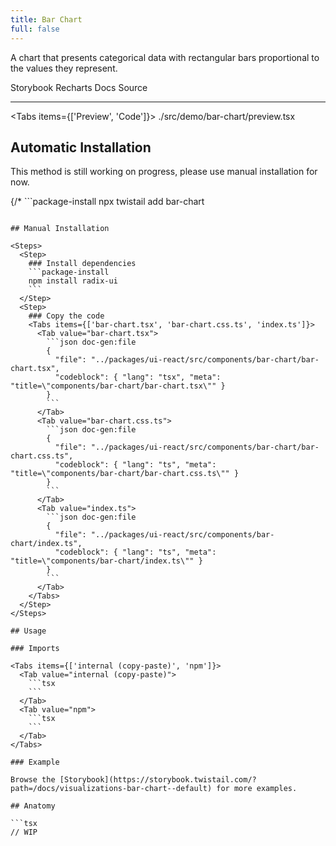 ```yaml
---
title: Bar Chart
full: false
---
```


A chart that presents categorical data with rectangular bars proportional to the values they represent.

<Badges>
  <BadgeLink href="https://storybook.twistail.com/?path=/docs/visualizations-bar-chart--default" external>
    Storybook
  </BadgeLink>
  <BadgeLink href="https://recharts.org/en-US/api" external>
    Recharts Docs
  </BadgeLink>
  <BadgeLink href="https://github.com/riipandi/twistail/tree/main/packages/ui-react/src/components/bar-chart" external>
    Source
  </BadgeLink>
</Badges>

---


<Tabs items={['Preview', 'Code']}>
  <Tab value="Preview" className="rounded-b-xl flex min-h-44 flex-wrap items-center justify-center gap-4 py-20 not-prose">
    <Demo />
  </Tab>
  <Tab value="Code">
    <include cwd lang="tsx">./src/demo/bar-chart/preview.tsx</include>
  </Tab>
</Tabs>

## Automatic Installation

<Callout type='warn'>
  This method is still working on progress, please use manual installation for now.
</Callout>

{/* ```package-install
npx twistail add bar-chart
``` */}

## Manual Installation

<Steps>
  <Step>
    ### Install dependencies
    ```package-install
    npm install radix-ui
    ```
  </Step>
  <Step>
    ### Copy the code
    <Tabs items={['bar-chart.tsx', 'bar-chart.css.ts', 'index.ts']}>
      <Tab value="bar-chart.tsx">
        ```json doc-gen:file
        {
          "file": "../packages/ui-react/src/components/bar-chart/bar-chart.tsx",
          "codeblock": { "lang": "tsx", "meta": "title=\"components/bar-chart/bar-chart.tsx\"" }
        }
        ```
      </Tab>
      <Tab value="bar-chart.css.ts">
        ```json doc-gen:file
        {
          "file": "../packages/ui-react/src/components/bar-chart/bar-chart.css.ts",
          "codeblock": { "lang": "ts", "meta": "title=\"components/bar-chart/bar-chart.css.ts\"" }
        }
        ```
      </Tab>
      <Tab value="index.ts">
        ```json doc-gen:file
        {
          "file": "../packages/ui-react/src/components/bar-chart/index.ts",
          "codeblock": { "lang": "ts", "meta": "title=\"components/bar-chart/index.ts\"" }
        }
        ```
      </Tab>
    </Tabs>
  </Step>
</Steps>

## Usage

### Imports

<Tabs items={['internal (copy-paste)', 'npm']}>
  <Tab value="internal (copy-paste)">
    ```tsx
    ```
  </Tab>
  <Tab value="npm">
    ```tsx
    ```
  </Tab>
</Tabs>

### Example

Browse the [Storybook](https://storybook.twistail.com/?path=/docs/visualizations-bar-chart--default) for more examples.

## Anatomy

```tsx
// WIP
```
